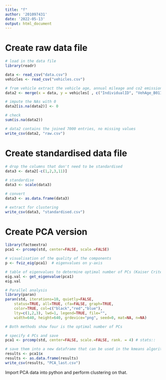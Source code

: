```yaml
---
title: "f"
author: '201097431'
date: '2022-05-13'
output: html_document
---
```


# Create raw data file 

```r
# load in the data file 
library(readr)

data <- read_csv("data.csv")
vehicles <- read_csv("vehicles.csv")

# from vehicle extract the vehicle age, annual mileage and co2 emissions
data2 <- merge(x = data, y = vehicles[ , c("IndividualID", "VehAge_B01ID", "VehCO2Tax2008_B01ID",    "VehAnMileage_B01ID", "VehWeekMileage_B01ID", "VehComMile_B01ID")], by = "IndividualID", all.x=TRUE)

# impute the NAs with 0 
data2[is.na(data2)] <- 0

# check
sum(is.na(data2))

# data2 contains the joined 7000 entries, no missing values
write_csv(data2, "raw.csv")
```


# Create standardised data file

```r
# drop the columns that don't need to be standardised
data3 <- data2[-c(1,2,3,11)]
            
# standardise
data3 <- scale(data3)

# convert
data3 <- as.data.frame(data3)

# extract for clustering
write_csv(data3, "standardised.csv")
```

# Create PCA version

```r
library(factoextra)
pca1 <- prcomp(std, center=FALSE, scale.=FALSE)

# visualisation of the quality of the components
p <- fviz_eig(pca1)  # eigenvalues on y-axis

# table of eigenvalues to determine optimal number of PCs (Kaiser Criterion)
eig.val <- get_eigenvalue(pca1)
eig.val

# Parallel analysis 
library(paran)
paran(std, iterations=10, quietly=FALSE,
    status=TRUE, all=TRUE, cfa=FALSE, graph=TRUE,
    color=TRUE, col=c("black","red","blue"),
    lty=c(1,2,3), lwd=1, legend=TRUE, file="",
    width=640, height=640, grdevice="png", seed=0, mat=NA, n=NA)

# Both methods show four is the optimal number of PCs

# specify 4 PCs and save
pca1 <- prcomp(std, center=FALSE, scale.=FALSE, rank. = 4) # stats::

# save them into a new dataframe that can be used in the kmeans algorithm
results <- pca1$x
results <- as.data.frame(results)
write_csv(results, "PCA_last.csv")
```

Import PCA data into python and perform clustering on that.

